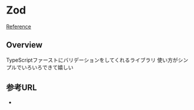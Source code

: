 # Zod

[Reference](https://zod.dev/)

## Overview

TypeScriptファーストにバリデーションをしてくれるライブラリ
使い方がシンプルでいろいろできて嬉しい

## 参考URL

-
